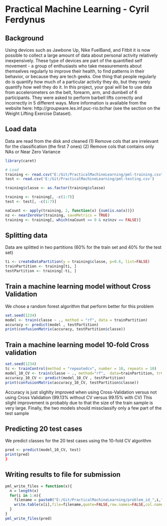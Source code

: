 Practical Machine Learning - Cyril Ferdynus
========================================================

Background
-------------------------------

Using devices such as Jawbone Up, Nike FuelBand, and Fitbit it is now possible to collect a large amount of data about personal activity relatively inexpensively. These type of devices are part of the quantified self movement - a group of enthusiasts who take measurements about themselves regularly to improve their health, to find patterns in their behavior, or because they are tech geeks. One thing that people regularly do is quantify how much of a particular activity they do, but they rarely quantify how well they do it. In this project, your goal will be to use data from accelerometers on the belt, forearm, arm, and dumbell of 6 participants. They were asked to perform barbell lifts correctly and incorrectly in 5 different ways. More information is available from the website here: http://groupware.les.inf.puc-rio.br/har (see the section on the Weight Lifting Exercise Dataset). 

Load data
-------------------------------

Data are read from the disk and cleaned (1) Remove cols that are irrelevant for the classification (the first 7 ones)
  (2) Remove cols that contains only NAs or Near Zero Variance

```r
library(caret)

# Load 
training <- read.csv("E:/Git/PracticalMachineLearning/pml-training.csv", header = TRUE)
test <- read.csv('E:/Git/PracticalMachineLearning/pml-testing.csv')

training$classe <- as.factor(training$classe)

training <- training[, -c(1:7)]
test <- test[, -c(1:7)]

naCount <- apply(training, 2, function(x) {sum(is.na(x))})
nz <- nearZeroVar(training, saveMetrics = TRUE)
training <- training[, which(naCount == 0 & nz$nzv == FALSE)]
```


Splitting data
-------------------------------
Data are splitted in two partitions (60% for the train set and 40% for the test set)

```r
ti <- createDataPartition(y = training$classe, p=0.6, list=FALSE)
trainPartition <- training[ti, ]
testPartition <- training[-ti, ]

```

Train a machine learning model without Cross Validation
-------------------------------

We chose a random forest algorithm that perform better for this problem

```r
set.seed(1234)
model <- train(classe ~ ., method = "rf", data = trainPartition)
accuracy <- predict(model , testPartition)
print(confusionMatrix(accuracy, testPartition$classe))
```


Train a machine learning model 10-fold Cross validation
-------------------------------

```r
set.seed(1234)
tc <- trainControl(method = "repeatedcv", number = 10, repeats = 10)
model_10_CV <- train(classe ~ ., method="rf",  data=trainPartition, trControl = tc)
accuracy_10_CV <- predict(model_10_CV , testPartition)
print(confusionMatrix(accuracy_10_CV, testPartition$classe))
```

Accuracy is just slighlty improved when using Cross-Validation versus not using Cross Validation (99.13% without CV versus 99.15% with CV)
This slight improvement is probably due to that the size of the train sample is very large.
Finally, the two models should missclassify only a few part of the test sample

Predicting 20 test cases
-------------------------------

We predict classes for the 20 test cases using the 10-fold CV algorithm

```r
pred <- predict(model_10_CV, test)
print(pred)
}
```

Writing results to file for submission
-------------------------------

```r
pml_write_files = function(x){
  n = length(x)
  for(i in 1:n){
    filename = paste0("E:/Git/PracticalMachineLearning/problem_id_",i,".txt")
    write.table(x[i],file=filename,quote=FALSE,row.names=FALSE,col.names=FALSE)
  }
}
pml_write_files(pred)
```


